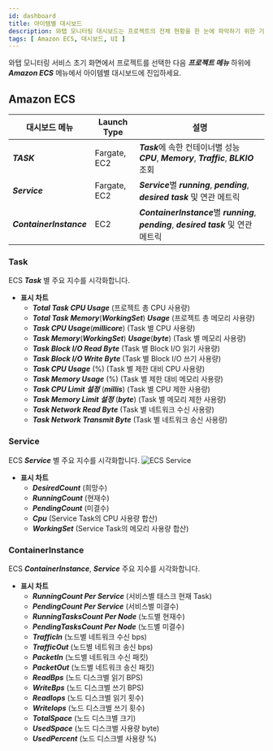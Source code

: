 ```yaml
---
id: dashboard
title: 아이템별 대시보드
description: 와탭 모니터링 대시보드는 프로젝트의 전체 현황을 한 눈에 파악하기 위한 기능을 제공합니다.
tags: [ Amazon ECS, 대시보드, UI ]
---
```


와탭 모니터링 서비스 초기 화면에서 프로젝트를 선택한 다음 ***프로젝트 메뉴*** 하위에 ***Amazon ECS*** 메뉴에서 아이템별 대시보드에 진입하세요.

## Amazon ECS

|대시보드 메뉴|Launch Type|설명|
|---|---|---|
|***TASK***|Fargate, EC2|***Task***에 속한 컨테이너별 성능 ***CPU***, ***Memory***, ***Traffic***, ***BLKIO*** 조회|
|***Service***|Fargate, EC2|***Service***별 ***running***, ***pending***, ***desired task*** 및 연관 메트릭|
|***ContainerInstance***|EC2|***ContainerInstance***별 ***running***, ***pending***, ***desired task*** 및 연관 메트릭|

### Task

ECS ***Task*** 별 주요 지수를 시각화합니다.

* **표시 차트**
    * ***Total Task CPU Usage*** (프로젝트 총 CPU 사용량)
    * ***Total Task Memory***(***WorkingSet***) ***Usage*** (프로젝트 총 메모리 사용량)
    * ***Task CPU Usage***(***millicore***) (Task 별 CPU 사용량)
    * ***Task Memory***(***WorkingSet***) ***Usage***(***byte***) (Task 별 메모리 사용량)
    * ***Task Block I/O Read Byte*** (Task 별 Block I/O 읽기 사용량)
    * ***Task Block I/O Write Byte*** (Task 별 Block I/O 쓰기 사용량)
    * ***Task CPU Usage*** (%) (Task 별 제한 대비 CPU 사용량)
    * ***Task Memory Usage*** (%) (Task 별 제한 대비 메모리 사용량)
    * ***Task CPU Limit 설정*** (***millis***) (Task 별 CPU 제한 사용량)
    * ***Task Memory Limit 설정*** (***byte***) (Task 별 메모리 제한 사용량)
    * ***Task Network Read Byte*** (Task 별 네트워크 수신 사용량)
    * ***Task Network Transmit Byte*** (Task 별 네트워크 송신 사용량)

### Service

ECS ***Service*** 별 주요 지수를 시각화합니다.
![ECS Service](https://img.whatap.io/media/images/aws_ecs_whatap_monitoring_service.png)
* **표시 차트**
    * ***DesiredCount*** (희망수)
    * ***RunningCount*** (현재수)
    * ***PendingCount*** (미결수)
    * ***Cpu*** (Service Task의 CPU 사용량 합산)
    * ***WorkingSet*** (Service Task의 메모리 사용량 합산) 

### ContainerInstance

ECS ***ContainerInstance***, ***Service*** 주요 지수를 시각화합니다.

* **표시 차트**
    * ***RunningCount Per Service*** (서비스별 태스크 현재 Task)
    * ***PendingCount Per Service*** (서비스별 미결수)
    * ***RunningTasksCount Per Node*** (노드별 현재수)
    * ***PendingTasksCount Per Node*** (노드별 미결수)
    * ***TrafficIn*** (노드별 네트워크 수신 bps)
    * ***TrafficOut*** (노드별 네트워크 송신 bps)
    * ***PacketIn*** (노드별 네트워크 수신 패킷)
    * ***PacketOut*** (노드별 네트워크 송신 패킷)
    * ***ReadBps*** (노드 디스크별 읽기 BPS)
    * ***WriteBps*** (노드 디스크별 쓰기 BPS)
    * ***ReadIops*** (노드 디스크별 읽기 횟수)
    * ***WriteIops*** (노드 디스크별 쓰기 횟수)
    * ***TotalSpace*** (노드 디스크별 크기)
    * ***UsedSpace*** (노드 디스크별 사용량 byte)
    * ***UsedPercent*** (노드 디스크별 사용량 %)